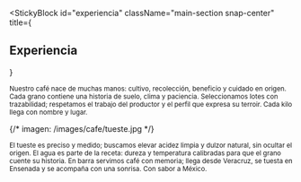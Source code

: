 
<StickyBlock
  id="experiencia"
  className="main-section snap-center"
  title={<Reveal preset="left" distance={36}><h2 className="text-2xl md:text-4xl font-semibold">Experiencia</h2></Reveal>}
>
  <Sub id="origen" preset="blur-up">
    Nuestro café nace de muchas manos: cultivo, recolección, beneficio y cuidado en origen.
    Cada grano contiene una historia de suelo, clima y paciencia.
  </Sub>

  <Sub id="grano" preset="up">
    Seleccionamos lotes con trazabilidad; respetamos el trabajo del productor y el perfil que
    expresa su terroir. Cada kilo llega con nombre y lugar.
  </Sub>

  {/* imagen: /images/cafe/tueste.jpg */}
  <ParallaxImage
    src="/images/cafe/tueste.jpg"
    alt="Tueste preciso para resaltar el origen"
    heightVh={46}
    speed={0.22}
  />

  <Sub id="tueste" preset="left">
    El tueste es preciso y medido; buscamos elevar acidez limpia y dulzor natural, sin ocultar el origen.
  </Sub>

  <Sub id="agua" preset="right">
    El agua es parte de la receta: dureza y temperatura calibradas para que el grano cuente su historia.
  </Sub>

  <Sub id="barra" preset="fade">
    En barra servimos café con memoria; llega desde Veracruz, se tuesta en Ensenada y
    se acompaña con una sonrisa. Con sabor a México.
  </Sub>
</StickyBlock>